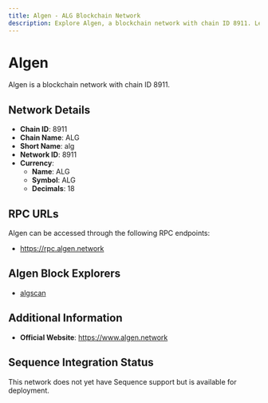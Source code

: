 ```yaml
--- 
title: Algen - ALG Blockchain Network
description: Explore Algen, a blockchain network with chain ID 8911. Learn about its native currency, ALG, and how to interact with the network.
---
```


# Algen

Algen is a blockchain network with chain ID 8911.

## Network Details

- **Chain ID**: 8911
- **Chain Name**: ALG
- **Short Name**: alg
- **Network ID**: 8911
- **Currency**: 
  - **Name**: ALG
  - **Symbol**: ALG
  - **Decimals**: 18

## RPC URLs

Algen can be accessed through the following RPC endpoints:

- https://rpc.algen.network

## Algen Block Explorers

- [algscan](https://scan.algen.network)

## Additional Information

- **Official Website**: https://www.algen.network

## Sequence Integration Status

This network does not yet have Sequence support but is available for deployment.
